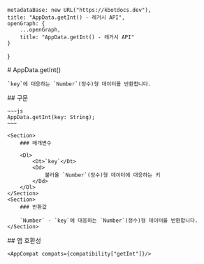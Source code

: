 
    metadataBase: new URL("https://kbotdocs.dev"),
    title: "AppData.getInt() - 레거시 API",
    openGraph: {
        ...openGraph,
        title: "AppData.getInt() - 레거시 API"
    }
}

<Section>
    # AppData.getInt()

    `key`에 대응하는 `Number`(정수)형 데이터를 반환합니다.
</Section>
<Section>
    ## 구문

    ~~~js
    AppData.getInt(key: String);
    ~~~

    <Section>
        ### 매개변수

        <Dl>
            <Dt>`key`</Dt>
            <Dd>
                불러올 `Number`(정수)형 데이터에 대응하는 키
            </Dd>
        </Dl>
    </Section>
    <Section>
        ### 반환값

        `Number` - `key`에 대응하는 `Number`(정수)형 데이터를 반환합니다.
    </Section>
</Section>
<Section>
    ## 앱 호환성

    <AppCompat compats={compatibility["getInt"]}/>
</Section>
